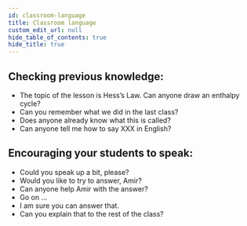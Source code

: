```yaml
---
id: classroom-language
title: Classroom language
custom_edit_url: null
hide_table_of_contents: true
hide_title: true
---
```



## Checking previous knowledge: <AudioButton url="/media/Checking previous knowledge.9702b18b.mp3" />

- The topic of the lesson is Hess’s Law. Can anyone draw an enthalpy cycle?
- Can you remember what we did in the last class?
- Does anyone already know what this is called?
- Can anyone tell me how to say XXX in English?

## Encouraging your students to speak: <AudioButton url="/media/Encouraging your students to speak.c3444adc.mp3" />

- Could you speak up a bit, please?
- Would you like to try to answer, Amir?
- Can anyone help Amir with the answer?
- Go on ...
- I am sure you can answer that.
- Can you explain that to the rest of the class?
